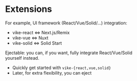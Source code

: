# Extensions

For example, UI framework (React/Vue/Solid/...) integration:

- vike-react &lt;=> Next.js/Remix
- vike-vue &lt;=> Nuxt
- vike-solid &lt;=> Solid Start

Ejectable: you can, if you want, fully integrate React/Vue/Solid  
yourself instead.

- Quickly get started with `vike-{react,vue,solid}`
- Later, for extra flexibility, you can eject
